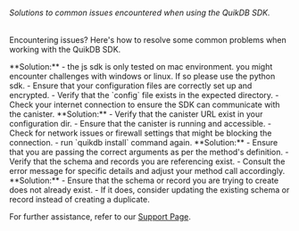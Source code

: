 ###### Solutions to common issues encountered when using the QuikDB SDK.

Encountering issues? Here's how to resolve some common problems when working with the QuikDB SDK.

<AccordionGroup>
  <Accordion title="SDK Installation Fails">
    **Solution:**
    - the js sdk is only tested on mac environment. you might encounter challenges with windows or linux. If so please use the python sdk.
    - Ensure that your configuration files are correctly set up and encrypted.
    - Verify that the `config` file exists in the expected directory.
    - Check your internet connection to ensure the SDK can communicate with the canister.
  </Accordion>
  
  <Accordion title="Cannot Connect to Canister">
    **Solution:**
    - Verify that the canister URL exist in your configuration dir.
    - Ensure that the canister is running and accessible.
    - Check for network issues or firewall settings that might be blocking the connection.
    - run `quikdb install` command again.
  </Accordion>
  
  <Accordion title="Method Invocation Errors">
    **Solution:**
    - Ensure that you are passing the correct arguments as per the method's definition.
    - Verify that the schema and records you are referencing exist.
    - Consult the error message for specific details and adjust your method call accordingly.
  </Accordion>
  
  <Accordion title="Duplicate Schema or Record">
    **Solution:**
    - Ensure that the schema or record you are trying to create does not already exist.
    - If it does, consider updating the existing schema or record instead of creating a duplicate.
  </Accordion>
</AccordionGroup>

For further assistance, refer to our [Support Page](#).
